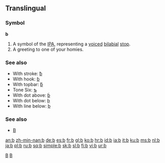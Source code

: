 {{see|B}}
==Translingual==

{{rfap}}

===Symbol===
'''b'''

# A symbol of the [[IPA]], representing a [[voiced]] [[bilabial]] [[stop]].
# A greeting to one of your homies.

===See also===
*With stroke: [[ƀ]]
*With hook: [[ɓ]]
*With topbar: [[ƃ]]
*Tone Six: [[ƅ]]
*With dot above: [[ḃ]]
*With dot below: [[ḅ]]
*With line below: [[ḇ]]

===See also===
*[[B]]

[[Category:Latin letters|B]]
[[Category:IPA symbols|B]]

[[an:b]]
[[zh-min-nan:b]]
[[de:b]]
[[es:b]]
[[fr:b]]
[[gl:b]]
[[ko:b]]
[[hr:b]]
[[id:b]]
[[ia:b]]
[[it:b]]
[[ku:b]]
[[ms:b]]
[[nl:b]]
[[ja:b]]
[[pl:b]]
[[ru:b]]
[[sq:b]]
[[simple:b]]
[[sk:b]]
[[sl:b]]
[[fi:b]]
[[vi:b]]
[[ur:b]]